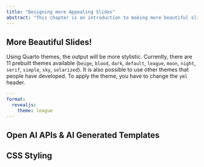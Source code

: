 ```yaml
---
title: "Designing more Appealing Slides"
abstract: "This chapter is an introduction to making more beautiful slides!"
---
```


## More Beautiful Slides!
Using Quarto themes, the output will be more stylistic.
Currently, there are 11 prebuilt themes available (`beige`, `blood`, `dark`, `default`, `league`, `moon`, `night`, `serif`, `simple`, `sky`, `solarized`).
It is also possible to use other themes that people have developed.
To apply the theme, you have to change the `yml` header.

```yml
---
format:
  revealjs: 
    theme: league
---
```

## Open AI APIs & AI Generated Templates

## CSS Styling